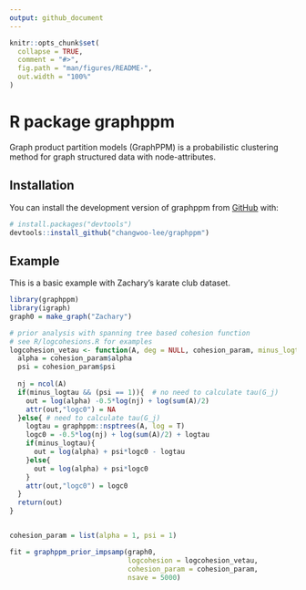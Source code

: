 ```yaml
---
output: github_document
---
```


<!-- README.md is generated from README.Rmd. Please edit that file -->

```r
knitr::opts_chunk$set(
  collapse = TRUE,
  comment = "#>",
  fig.path = "man/figures/README-",
  out.width = "100%"
)
```

# R package graphppm

<!-- badges: start -->
<!-- badges: end -->

Graph product partition models (GraphPPM) is a probabilistic clustering method for graph structured data with node-attributes. 


## Installation

You can install the development version of graphppm from [GitHub](https://github.com/) with:

``` r
# install.packages("devtools")
devtools::install_github("changwoo-lee/graphppm")
```

## Example

This is a basic example with Zachary's karate club dataset.

```r
library(graphppm)
library(igraph)
graph0 = make_graph("Zachary")

# prior analysis with spanning tree based cohesion function 
# see R/logcohesions.R for examples
logcohesion_vetau <- function(A, deg = NULL, cohesion_param, minus_logtau = T){
  alpha = cohesion_param$alpha
  psi = cohesion_param$psi
  
  nj = ncol(A)
  if(minus_logtau && (psi == 1)){  # no need to calculate tau(G_j)
    out = log(alpha) -0.5*log(nj) + log(sum(A)/2)
    attr(out,"logc0") = NA
  }else{ # need to calculate tau(G_j)
    logtau = graphppm::nsptrees(A, log = T) 
    logc0 = -0.5*log(nj) + log(sum(A)/2) + logtau
    if(minus_logtau){
      out = log(alpha) + psi*logc0 - logtau
    }else{
      out = log(alpha) + psi*logc0
    }
    attr(out,"logc0") = logc0
  }
  return(out)
}


cohesion_param = list(alpha = 1, psi = 1)

fit = graphppm_prior_impsamp(graph0, 
                             logcohesion = logcohesion_vetau, 
                             cohesion_param = cohesion_param, 
                             nsave = 5000)



```











